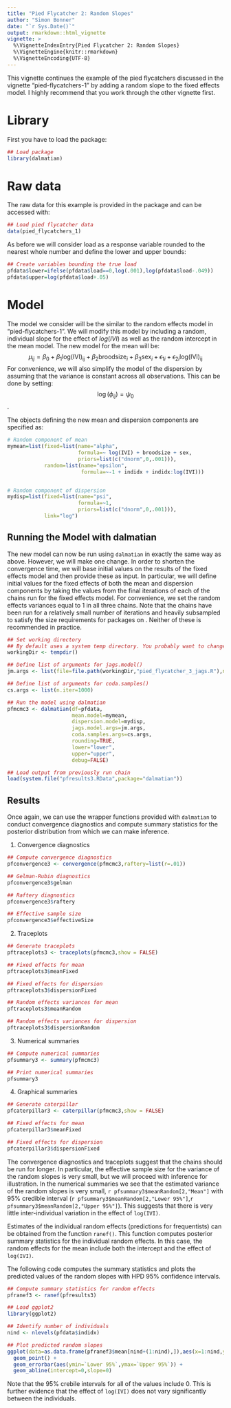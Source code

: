 ```yaml
---
title: "Pied Flycatcher 2: Random Slopes"
author: "Simon Bonner"
date: "`r Sys.Date()`"
output: rmarkdown::html_vignette
vignette: >
  %\VignetteIndexEntry{Pied Flycatcher 2: Random Slopes}
  %\VignetteEngine{knitr::rmarkdown}
  %\VignetteEncoding{UTF-8}
---
```


This vignette continues the example of the pied flycatchers discussed in the vignette "pied-flycatchers-1" by adding a random slope to the fixed effects model. I highly recommend that you work through the other vignette first.

# Library

First you have to load the package:
```r
## Load package
library(dalmatian)
```

# Raw data

The raw data for this example is provided in the package and can be accessed with:
```r
## Load pied flycatcher data
data(pied_flycatchers_1)
```

As before we will consider load as a response variable rounded to the nearest whole number and define the lower and upper bounds:
```r
## Create variables bounding the true load
pfdata$lower=ifelse(pfdata$load==0,log(.001),log(pfdata$load-.049))
pfdata$upper=log(pfdata$load+.05)
```

# Model

The model we consider will be the similar to the random effects model in "pied-flycatchers-1". We will modify this model by including a random, individual slope for the effect of $log(IVI)$ as well as the random intercept in the mean model. The new model for the mean will be:
$$\mu_{ij}=\beta_0 + \beta_1 \mathrm{log(IVI)_{ij}} + \beta_2 \mathrm{broodsize}_i + \beta_3 \mathrm{sex}_i + \epsilon_{1i} + \epsilon_{2i} \mathrm{log(IVI)_{ij}}$$
For convenience, we will also simplify the model of the dispersion by assuming that the variance is constant across all observations. This can be done by setting:
$$\log(\phi_{ij})=\psi_0$$.

The objects defining the new mean and dispersion components are specified as:

```r
# Random component of mean
mymean=list(fixed=list(name="alpha",
                       formula=~ log(IVI) + broodsize + sex,
                       priors=list(c("dnorm",0,.001))),
            random=list(name="epsilon",
                        formula=~-1 + indidx + indidx:log(IVI)))


# Random component of dispersion
mydisp=list(fixed=list(name="psi",
                       formula=~1,
                       priors=list(c("dnorm",0,.001))),
            link="log")
```

## Running the Model with dalmatian

The new model can now be run using `dalmatian` in exactly the same way as above. However, we will make one change. In order to shorten the convergence time, we will base initial values on the results of the fixed effects model and then provide these as input. In particular, we will define initial values for the fixed effects of both the mean and dispersion components by taking the values from the final iterations of each of the chains run for the fixed effects model. For convenience, we set the random effects variances equal to 1 in all three chains. Note that the chains have been run for a relatively small number of iterations and heavily subsampled to satisfy the size requirements for packages on \texttt{CRAN}. Neither of these is recommended in practice.


```r
## Set working directory
## By default uses a system temp directory. You probably want to change this.
workingDir <- tempdir()

## Define list of arguments for jags.model()
jm.args <- list(file=file.path(workingDir,"pied_flycatcher_3_jags.R"),n.adapt=1000)

## Define list of arguments for coda.samples()
cs.args <- list(n.iter=1000)

## Run the model using dalmatian
pfmcmc3 <- dalmatian(df=pfdata,
                     mean.model=mymean,
                     dispersion.model=mydisp,
                     jags.model.args=jm.args,
                     coda.samples.args=cs.args,
                     rounding=TRUE,
                     lower="lower",
                     upper="upper",
                     debug=FALSE)
```

```r
## Load output from previously run chain
load(system.file("pfresults3.RData",package="dalmatian"))
```

## Results
Once again, we can use the wrapper functions provided with `dalmatian` to conduct convergence diagnostics and compute summary statistics for the posterior distribution from which we can make inference. 

1. Convergence diagnostics
```r
## Compute convergence diagnostics
pfconvergence3 <- convergence(pfmcmc3,raftery=list(r=.01))

```

```r
## Gelman-Rubin diagnostics
pfconvergence3$gelman

## Raftery diagnostics
pfconvergence3$raftery

## Effective sample size
pfconvergence3$effectiveSize
```

2. Traceplots
```r
## Generate traceplots
pftraceplots3 <- traceplots(pfmcmc3,show = FALSE)

```

```r
## Fixed effects for mean
pftraceplots3$meanFixed

## Fixed effects for dispersion
pftraceplots3$dispersionFixed

## Random effects variances for mean
pftraceplots3$meanRandom

## Random effects variances for dispersion
pftraceplots3$dispersionRandom

```

3. Numerical summaries
```r
## Compute numerical summaries
pfsummary3 <- summary(pfmcmc3)

```

```r
## Print numerical summaries
pfsummary3
```

4. Graphical summaries
```r
## Generate caterpillar
pfcaterpillar3 <- caterpillar(pfmcmc3,show = FALSE)

```

```r
## Fixed effects for mean
pfcaterpillar3$meanFixed

## Fixed effects for dispersion
pfcaterpillar3$dispersionFixed
```

The convergence diagnostics and traceplots suggest that the chains should be run for longer. In particular, the effective sample size for the variance of the random slopes is very small, but we will proceed with inference for illustration. In the numerical summaries we see that the estimated variance of the random slopes is very small, `r pfsummary3$meanRandom[2,"Mean"]` with 95% credible interval (`r pfsummary3$meanRandom[2,"Lower 95%"]`,`r pfsummary3$meanRandom[2,"Upper 95%"]`). This suggests that there is very little inter-individual variation in the effect of `log(IVI)`.

Estimates of the individual random effects (predictions for frequentists) can be obtained from the function `ranef()`. This function computes posterior summary statistics for the individual random effects. In this case, the random effects for the mean include both the intercept and the effect of `log(IVI)`. 

The following code computes the summary statistics and plots the predicted values of the random slopes with HPD 95% confidence intervals. 
```r
## Compute summary statistics for random effects
pfranef3 <- ranef(pfresults3)

```

```r
## Load ggplot2
library(ggplot2)

## Identify number of individuals
nind <- nlevels(pfdata$indidx)

## Plot predicted random slopes
ggplot(data=as.data.frame(pfranef3$mean[nind+(1:nind),]),aes(x=1:nind,y=Mean)) + 
  geom_point() + 
  geom_errorbar(aes(ymin=`Lower 95%`,ymax=`Upper 95%`)) +
  geom_abline(intercept=0,slope=0)
```
Note that the 95% crebile intervals for all of the values include 0. This is further evidence that the effect of `log(IVI)` does not vary significantly between the individuals.

